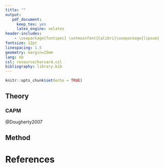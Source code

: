 ---
title: ""
output: 
   pdf_document:
     keep_tex: yes
     latex_engine: xelatex
header-includes: 
    - \usepackage{fontspec} \setmainfont{Calibri}\usepackage{lipsum}
fontsize: 12pt
linespacing: 1.5
geometry: margin=25mm
lang: nb
csl: resource/harvard.csl
bibliography: library.bib
---

```{r setup1, include=FALSE}
knitr::opts_chunk$set(echo = TRUE)
```

## Theory

\lipsum[3-5] 

### CAPM

@Dougherty2007

## Method

\lipsum[3-5]

# References {#ref1}
